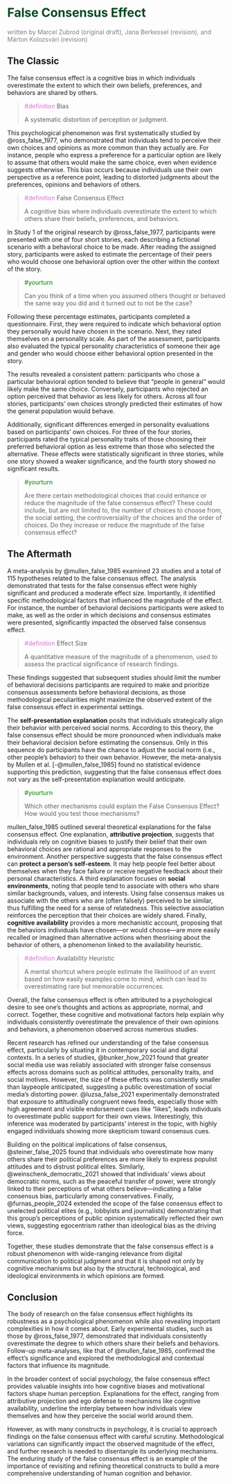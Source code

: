 # [False Consensus Effect]{style="color: #004b23"}

[written by Marcel Zubrod (original draft), Jana Berkessel (revision), and Márton Kolozsvári (revision)]{style="color: gray;"}

## The Classic

The false consensus effect is a cognitive bias in which individuals overestimate the extent to which their own beliefs, preferences, and behaviors are shared by others.

> [#definition]{#def-bias style="color: orchid"} Bias
>
> A systematic distortion of perception or judgment.

This psychological phenomenon was first systematically studied by @ross_false_1977, who demonstrated that individuals tend to perceive their own choices and opinions as more common than they actually are. For instance, people who express a preference for a particular option are likely to assume that others would make the same choice, even when evidence suggests otherwise. This bias occurs because individuals use their own perspective as a reference point, leading to distorted judgments about the preferences, opinions and behaviors of others.


> [#definition]{#def-falseconsensus style="color: orchid"} False Consensus Effect
>
> A cognitive bias where individuals overestimate the extent to which others share their beliefs, preferences, and behaviors.

In Study 1 of the original research by @ross_false_1977, participants were presented with one of four short stories, each describing a fictional scenario with a behavioral choice to be made. After reading the assigned story, participants were asked to estimate the percentage of their peers who would choose one behavioral option over the other within the context of the story.  


> [#yourturn]{style="color: green"}
>
> Can you think of a time when you assumed others thought or behaved the same way you did and it turned out to not be the case?

Following these percentage estimates, participants completed a questionnaire. First, they were required to indicate which behavioral option they personally would have chosen in the scenario. Next, they rated themselves on a personality scale. As part of the assessment, participants also evaluated the typical personality characteristics of someone their age and gender who would choose either behavioral option presented in the story.

The results revealed a consistent pattern: participants who chose a particular behavioral option tended to believe that "people in general" would likely make the same choice. Conversely, participants who rejected an option perceived that behavior as less likely for others. Across all four stories, participants’ own choices strongly predicted their estimates of how the general population would behave.

Additionally, significant differences emerged in personality evaluations based on participants’ own choices. For three of the four stories, participants rated the typical personality traits of those choosing their preferred behavioral option as less extreme than those who selected the alternative. These effects were statistically significant in three stories, while one story showed a weaker significance, and the fourth story showed no significant results.

> [#yourturn]{style="color: green"}
>
> Are there certain methodological choices that could enhance or reduce the magnitude of the false consensus effect? These could include, but are not limited to, the number of choices to choose from, the social setting, the controversiality of the choices and the order of choices. Do they increase or reduce the magnitude of the false consensus effect?

## The Aftermath

A meta-analysis by @mullen_false_1985 examined 23 studies and a total of 115 hypotheses related to the false consensus effect. The analysis demonstrated that tests for the false consensus effect were highly significant and produced a moderate effect size. Importantly, it identified specific methodological factors that influenced the magnitude of the effect. For instance, the number of behavioral decisions participants were asked to make, as well as the order in which decisions and consensus estimates were presented, significantly impacted the observed false consensus effect.

> [#definition]{#def-effectsize style="color: orchid"} Effect Size
>
> A quantitative measure of the magnitude of a phenomenon, used to assess the practical significance of research findings.

These findings suggested that subsequent studies should limit the number of behavioral decisions participants are required to make and prioritize consensus assessments before behavioral decisions, as those methodological peculiarities might maximize the observed extent of the false consensus effect in experimental settings.

The **self-presentation explanation** posits that individuals strategically align their behavior with perceived social norms. According to this theory, the false consensus effect should be more pronounced when individuals make their behavioral decision before estimating the consensus. Only in this sequence do participants have the chance to adjust the social norm (i.e., other people’s behavior) to their own behavior. However, the meta-analysis by Mullen et al. [-@mullen_false_1985] found no statistical evidence supporting this prediction, suggesting that the false consensus effect does not vary as the self-presentation explanation would anticipate.

> [#yourturn]{style="color: green"}
>
> Which other mechanisms could explain the False Consensus Effect? How would you test those mechanisms?

mullen_false_1985 outlined several theoretical explanations for the false consensus effect. One explanation, **attributive projection**, suggests that individuals rely on cognitive biases to justify their belief that their own behavioral choices are rational and appropriate responses to the environment. Another perspective suggests that the false consensus effect can **protect a person’s self-esteem**. It may help people feel better about themselves when they face failure or receive negative feedback about their personal characteristics. A third explanation focuses on **social environments**, noting that people tend to associate with others who share similar backgrounds, values, and interests. Using false consensus makes us associate with the others who are (often falsely) perceived to be similar, thus fulfilling the need for a sense of relatedness. This selective association reinforces the perception that their choices are widely shared. Finally, **cognitive availability** provides a more mechanistic account, proposing that the behaviors individuals have chosen—or would choose—are more easily recalled or imagined than alternative actions when theorising about the behavior of others, a phenomenon linked to the availability heuristic.

> [#definition]{#def-availabilityheuristic style="color: orchid"} Availability Heuristic
>
> A mental shortcut where people estimate the likelihood of an event based on how easily examples come to mind, which can lead to overestimating rare but memorable occurrences.

Overall, the false consensus effect is often attributed to a psychological desire to see one’s thoughts and actions as appropriate, normal, and correct. Together, these cognitive and motivational factors help explain why individuals consistently overestimate the prevalence of their own opinions and behaviors, a phenomenon observed across numerous studies.

Recent research has refined our understanding of the false consensus effect, particularly by situating it in contemporary social and digital contexts. In a series of studies, @bunker_how_2021 found that greater social media use was reliably associated with stronger false consensus effects across domains such as political attitudes, personality traits, and social motives. However, the size of these effects was consistently smaller than laypeople anticipated, suggesting a public overestimation of social media’s distorting power. @luzsa_false_2021 experimentally demonstrated that exposure to attitudinally congruent news feeds, especially those with high agreement and visible endorsement cues like “likes”, leads individuals to overestimate public support for their own views. Interestingly, this inference was moderated by participants’ interest in the topic, with highly engaged individuals showing more skepticism toward consensus cues. 

Building on the political implications of false consensus, @steiner_false_2025 found that individuals who overestimate how many others share their political preferences are more likely to express populist attitudes and to distrust political elites. Similarly, @weinschenk_democratic_2021 showed that individuals’ views about democratic norms, such as the peaceful transfer of power, were strongly linked to their perceptions of what others believe—indicating a false consensus bias, particularly among conservatives. Finally, @furnas_people_2024 extended the scope of the false consensus effect to unelected political elites (e.g., lobbyists and journalists) demonstrating that this group’s perceptions of public opinion systematically reflected their own views, suggesting egocentrism rather than ideological bias as the driving force. 

Together, these studies demonstrate that the false consensus effect is a robust phenomenon with wide-ranging relevance from digital communication to political judgment and that it is shaped not only by cognitive mechanisms but also by the structural, technological, and ideological environments in which opinions are formed.

## Conclusion

The body of research on the false consensus effect highlights its robustness as a psychological phenomenon while also revealing important complexities in how it comes about. Early experimental studies, such as those by @ross_false_1977, demonstrated that individuals consistently overestimate the degree to which others share their beliefs and behaviors. Follow-up meta-analyses, like that of @mullen_false_1985, confirmed the effect’s significance and explored the methodological and contextual factors that influence its magnitude.

In the broader context of social psychology, the false consensus effect provides valuable insights into how cognitive biases and motivational factors shape human perception. Explanations for the effect, ranging from attributive projection and ego defense to mechanisms like cognitive availability, underline the interplay between how individuals view themselves and how they perceive the social world around them.

However, as with many constructs in psychology, it is crucial to approach findings on the false consensus effect with careful scrutiny. Methodological variations can significantly impact the observed magnitude of the effect, and further research is needed to disentangle its underlying mechanisms. The enduring study of the false consensus effect is an example of the importance of revisiting and refining theoretical constructs to build a more comprehensive understanding of human cognition and behavior.
